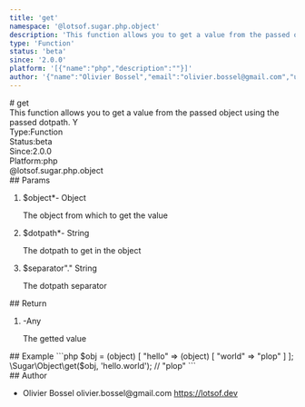 ```yaml
---
title: 'get'
namespace: '@lotsof.sugar.php.object'
description: 'This function allows you to get a value from the passed object using the passed dotpath. Y'
type: 'Function'
status: 'beta'
since: '2.0.0'
platform: '[{"name":"php","description":""}]'
author: '{"name":"Olivier Bossel","email":"olivier.bossel@gmail.com","url":"https://lotsof.dev"}'
---
```

<div class="docmap-mdx">
# get
<div class="_description typo-lead typo-format">
This function allows you to get a value from the passed object using the passed dotpath.
Y
</div>
<div class="_metas">
<div class="_type"><span class="_type-label">Type:</span><span class="_type-value">Function</span></div>
<div class="_status"><span class="_status-label">Status:</span><span class="_status-value -beta">beta</span></div>
<div class="_since"><span class="_since-label">Since:</span><span class="_since-value">2.0.0</span></div>
<div class="_platform"><span class="_platform-label">Platform:</span><span class="_platform-value -php">php</span></div>
</div>
<div class="_namespace">@lotsof.sugar.php.object</div>
<div class="_params">
## Params
<ol class="_list">
<li class="_item">
<span class="_name">$object<span class="_required">*</span></span><span class="_default">-</span> <span class="_type">Object</span>
<p class="_description">The object from which to get the value</p>
</li>
<li class="_item">
<span class="_name">$dotpath<span class="_required">*</span></span><span class="_default">-</span> <span class="_type">String</span>
<p class="_description">The dotpath to get in the object</p>
</li>
<li class="_item">
<span class="_name">$separator</span><span class="_default">&quot;&period;&quot;</span> <span class="_type">String</span>
<p class="_description">The dotpath separator</p>
</li>
</ol>
</div>
<div class="_return">
## Return
<ol class="_list">
<li class="_item">
<span class="_default">-</span><span class="_type">Any</span>
<p class="_description">The getted value</p>
</li>
</ol>
</div>
<div class="_examples">
## Example
```php
$obj = (object) [
  "hello" => (object) [
     "world" => "plop"
  ]
];
\Sugar\Object\get($obj, 'hello.world'); // "plop"
```
</div>
<div class="_author">
## Author
<ul class="_list">
<li class="_item">
<span class="_name">Olivier Bossel</span>
<span class="_email">olivier.bossel@gmail.com</span>
<a href="https://lotsof.dev" target="_blank" class="_url">https://lotsof.dev</a>
</li>
</ul>
</div>
</div>